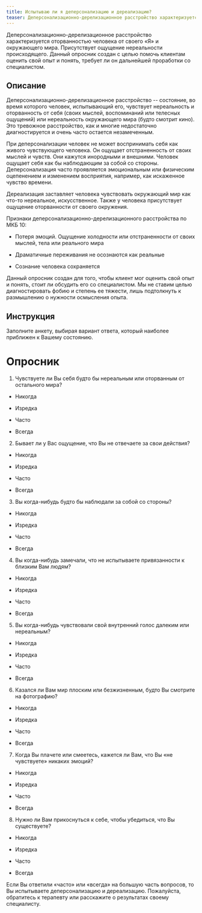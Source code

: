 ```yaml
---
title: Испытываю ли я деперсонализацию и дереализацию?
teaser: Деперсонализационно-дерелизационное расстройство характеризуется оторванностью человека от своего «Я» и окружающего мира. Присутствует ощущение нереальности происходящего. Данный опросник создан с целью помочь клиентам оценить свой опыт и понять, требует ли он дальнейшей проработки со специалистом.
---
```


Деперсонализационно-дерелизационное расстройство характеризуется
оторванностью человека от своего «Я» и окружающего мира. Присутствует
ощущение нереальности происходящего. Данный опросник создан с целью
помочь клиентам оценить свой опыт и понять, требует ли он дальнейшей
проработки со специалистом.

## Описание

Деперсонализационно-дерелизационное расстройство -- состояние, во время
которого человек, испытывающий его, чувствует нереальность и
оторванность от себя (своих мыслей, воспоминаний или телесных ощущений)
или нереальность окружающего мира (будто смотрит кино). Это тревожное
расстройство, как и многие недостаточно диагностируется и очень часто
остается незамеченным.

При деперсонализации человек не может воспринимать себя как живого
чувствующего человека. Он ощущает отстраненность от своих мыслей и
чувств. Они кажутся инородными и внешними. Человек ощущает себя как бы
наблюдающим за собой со стороны. Деперсонализация часто проявляется
эмоциональным или физическим оцепенением и изменением восприятия,
например, как искаженное чувство времени.

Дереализация заставляет человека чувствовать окружающий мир как что-то
нереальное, искусственное. Также у человека присутствует ощущение
оторванности от своего окружения.

Признаки деперсонализационно-дерелизационного расстройства по МКБ 10:

-   Потеря эмоций. Ощущение холодности или отстраненности от своих
    мыслей, тела или реального мира

-   Драматичные переживания не осознаются как реальные

-   Сознание человека сохраняется

Данный опросник создан для того, чтобы клиент мог оценить свой опыт и
понять, стоит ли обсудить его со специалистом. Мы не ставим целью
диагностировать фобию и степень ее тяжести, лишь подтолкнуть к
размышлению о нужности осмысления опыта.

## Инструкция

Заполните анкету, выбирая вариант ответа, который наиболее приближен к
Вашему состоянию.

# Опросник

1.  Чувствуете ли Вы себя будто бы нереальным или оторванным от
    остального мира?

-   Никогда

-   Изредка

-   Часто

-   Всегда

2.  Бывает ли у Вас ощущение, что Вы не отвечаете за свои действия?

-   Никогда

-   Изредка

-   Часто

-   Всегда

3.  Вы когда-нибудь будто бы наблюдали за собой со стороны?

-   Никогда

-   Изредка

-   Часто

-   Всегда

4.  Вы когда-нибудь замечали, что не испытываете привязанности к близким
    Вам людям?

-   Никогда

-   Изредка

-   Часто

-   Всегда

5.  Вы когда-нибудь чувствовали свой внутренний голос далеким или
    нереальным?

-   Никогда

-   Изредка

-   Часто

-   Всегда

6.  Казался ли Вам мир плоским или безжизненным, будто Вы смотрите на
    фотографию?

-   Никогда

-   Изредка

-   Часто

-   Всегда

7.  Когда Вы плачете или смеетесь, кажется ли Вам, что Вы «не
    чувствуете» никаких эмоций?

-   Никогда

-   Изредка

-   Часто

-   Всегда

8.  Нужно ли Вам прикоснуться к себе, чтобы убедиться, что Вы
    существуете?

-   Никогда

-   Изредка

-   Часто

-   Всегда

Если Вы ответили «часто» или «всегда» на большую часть вопросов, то Вы
испытываете деперсонализацию и дереализацию. Пожалуйста, обратитесь к
терапевту или расскажите о результатах своему специалисту.
